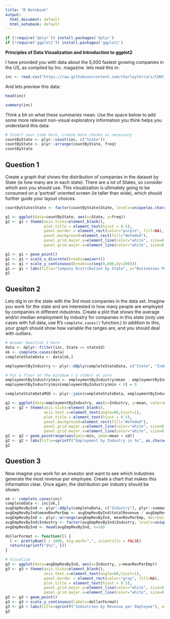 ```yaml
---
title: "R Notebook"
output:
  html_document: default
  html_notebook: default
---
```

``` r
if (!require('dplyr')) install.packages('dplyr')
if (!require('ggplot2')) install.packages('ggplot2')
```
**Principles of Data Visualization and Introduction to ggplot2**

I have provided you with data about the 5,000 fastest growing companies in the US, as compiled by Inc. magazine. lets read this in:

```r

inc <- read.csv("https://raw.githubusercontent.com/charleyferrari/CUNY_DATA_608/master/module1/Data/inc5000_data.csv", header= TRUE)

```

And lets preview this data:

```r

head(inc)

```
```r

summary(inc)

```

Think a bit on what these summaries mean. Use the space below to add some more relevant non-visual exploratory information you think helps you understand this data:

```r

# Insert your code here, create more chunks as necessary
countByState <- plyr::count(inc, c("State"))
countByState <- plyr::arrange(countByState, freq)
countByState

```

## Question 1

Create a graph that shows the distribution of companies in the dataset by State (ie how many are in each state). There are a lot of States, so consider which axis you should use. This visualization is ultimately going to be consumed on a 'portrait' oriented screen (ie taller than wide), which should further guide your layout choices.

```r
countByState$State <- factor(countByState$State, levels=unique(as.character(countByState$State)) )

g1 <- ggplot(data=countByState, aes(x=State, y=freq))
g1 <- g1 + theme(axis.ticks=element_blank(),
                 plot.title = element_text(hjust = 0.5),
                 panel.border = element_rect(color="purple", fill=NA),
                 panel.background=element_rect(fill="#efeded"),
                 panel.grid.major.y=element_line(color="white", size=0.5),
                 panel.grid.major.x=element_line(color="white", size=0.5))

g1 <- g1 + geom_point() 
g1 <- g1 + scale_x_discrete(breaks=waiver())
g1 <- g1 + scale_y_continuous(breaks=c(seq(0,800,by=200)))
g1 <- g1 + labs(title="Company Distribution by State", x="Businesses Per State", y="") 
g1 

```

## Quesiton 2

Lets dig in on the state with the 3rd most companies in the data set. Imagine you work for the state and are interested in how many people are employed by companies in different industries. Create a plot that shows the average and/or median employment by industry for companies in this state (only use cases with full data, use R's `complete.cases()` function.) In addition to this, your graph should show how variable the ranges are, and you should deal with outliers.

```r

# Answer Question 2 here
data <- dplyr::filter(inc, State == stateId)
ok <- complete.cases(data)
completeStateData <- data[ok,]

employmentByIndustry <- plyr::ddply(completeStateData, c("State", "Industry"), plyr::summarize, mean = mean(Employees), sd = sd(Employees), .inform=TRUE)

# Put a floor on the minimum (-1 stdev) at zero
employmentByIndustry$min <- employmentByIndustry$mean - employmentByIndustry$sd
employmentByIndustry$min[employmentByIndustry$min < 0] = 0

completeStateDataMSD <- plyr::join(completeStateData, employmentByIndustry, by=c("State", "Industry"))

g2 <- ggplot(data=employmentByIndustry, aes(x=Industry, y=mean, color=mean)) 
g2 <- g2 + theme(axis.ticks=element_blank(), 
                 axis.text.x=element_text(angle=60,hjust=1),
                 plot.title = element_text(hjust = 0.5),
                 panel.background=element_rect(fill="#efeded"),
                 panel.grid.major.y=element_line(color="white", size=0.5),
                 panel.grid.major.x=element_line(color="white", size=0.5))
g2 <- g2 + geom_pointrange(aes(ymin=min, ymax=mean + sd))
g2 <- g2 + labs(title=sprintf("Employment by Industry in %s", as.character(stateId)), x="", y="Employees") 
g2 

```

## Question 3

Now imagine you work for an investor and want to see which industries generate the most revenue per employee. Create a chart that makes this information clear. Once again, the distribution per industry should be shown.

```r

ok <- complete.cases(inc)
completeData <- inc[ok,]
avgEmpRevByInd <- plyr::ddply(completeData, c("Industry"), plyr::summarize, totalEmployees = sum(Employees), totalRevenue = sum(Revenue), .inform=TRUE)
avgEmpRevByInd$meanRevPerEmp <- avgEmpRevByInd$totalRevenue / avgEmpRevByInd$totalEmployees
avgEmpRevByInd <- plyr::arrange(avgEmpRevByInd, meanRevPerEmp, decreasing=TRUE)
avgEmpRevByInd$Industry <- factor(avgEmpRevByInd$Industry, levels=unique(as.character(avgEmpRevByInd$Industry)) )
avgEmpRevByInd <- head(avgEmpRevByInd, n=10)

dollarFormat <- function(l) {  
  l <- prettyNum(l / 1000, big.mark=",", scientific = FALSE)
  return(sprintf("$%s", l))
}

# Visualize 
g3 <- ggplot(data=avgEmpRevByInd, aes(x=Industry, y=meanRevPerEmp)) 
g3 <- g3 + theme(axis.ticks=element_blank(), 
                 axis.text.x=element_text(angle=60,hjust=1),
                 panel.border = element_rect(color="gray", fill=NA),
                 plot.title = element_text(hjust = 0.5),
                 panel.grid.major.y=element_line(color="white", size=0.5),
                 panel.grid.major.x=element_line(color="white", size=0.5))
g3 <- g3 + geom_point() 
g3 <- g3 + scale_y_continuous(labels=dollarFormat)
g3 <- g3 + labs(title=sprintf("Industries by Revenue per Employee"), x="", y="Value per Employee") 
g3 

```


